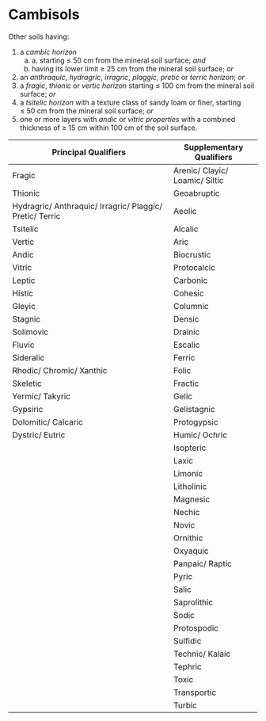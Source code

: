 # Cambisols {#key-cambisols}

::: grid
::: g-col-4
Other soils having:

1.  a *cambic horizon*
    a.  a\. starting ≤ 50 cm from the mineral soil surface; *and*
    b.  having its lower limit ≥ 25 cm from the mineral soil surface; *or*
2.  an *anthraquic*, *hydragric*, *irragric*, *plaggic*, *pretic* or *terric horizon*; *or*
3.  a *fragic*, *thionic* or *vertic horizon* starting ≤ 100 cm from the mineral soil surface; *or*
4.  a *tsitelic horizon* with a texture class of sandy loam or finer, starting ≤ 50 cm from the mineral soil surface; *or*
5.  one or more layers with *andic* or *vitric properties* with a combined thickness of ≥ 15 cm within 100 cm of the soil surface.
:::

::: g-col-8
| Principal Qualifiers                                      | Supplementary Qualifiers        |
|-----------------------------------------------------------|---------------------------------|
| Fragic                                                    | Arenic/ Clayic/ Loamic/ Siltic  |
| Thionic                                                   | Geoabruptic                     |
| Hydragric/ Anthraquic/ Irragric/ Plaggic/ Pretic/ Terric  | Aeolic                          |
| Tsitelic                                                  | Alcalic                         |
| Vertic                                                    | Aric                            |
| Andic                                                     | Biocrustic                      |
| Vitric                                                    | Protocalcic                     |
| Leptic                                                    | Carbonic                        |
| Histic                                                    | Cohesic                         |
| Gleyic                                                    | Columnic                        |
| Stagnic                                                   | Densic                          |
| Solimovic                                                 | Drainic                         |
| Fluvic                                                    | Escalic                         |
| Sideralic                                                 | Ferric                          |
| Rhodic/ Chromic/ Xanthic                                  | Folic                           |
| Skeletic                                                  | Fractic                         |
| Yermic/ Takyric                                           | Gelic                           |
| Gypsiric                                                  | Gelistagnic                     |
| Dolomitic/ Calcaric                                       | Protogypsic                     |
| Dystric/ Eutric                                           | Humic/ Ochric                   |
|                                                           | Isopteric                       |
|                                                           | Laxic                           |
|                                                           | Limonic                         |
|                                                           | Litholinic                      |
|                                                           | Magnesic                        |
|                                                           | Nechic                          |
|                                                           | Novic                           |
|                                                           | Ornithic                        |
|                                                           | Oxyaquic                        |
|                                                           | Panpaic/ Raptic                 |
|                                                           | Pyric                           |
|                                                           | Salic                           |
|                                                           | Saprolithic                     |
|                                                           | Sodic                           |
|                                                           | Protospodic                     |
|                                                           | Sulfidic                        |
|                                                           | Technic/ Kalaic                 |
|                                                           | Tephric                         |
|                                                           | Toxic                           |
|                                                           | Transportic                     |
|                                                           | Turbic                          |
:::
:::
